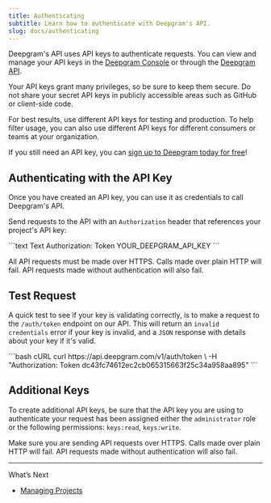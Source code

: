 ```yaml
---
title: Authenticating
subtitle: Learn how to authenticate with Deepgram's API.
slug: docs/authenticating
---
```



Deepgram's API uses API keys to authenticate requests. You can view and manage your API keys in the [Deepgram Console](https://console.deepgram.com) or through the [Deepgram API](/reference/).

Your API keys grant many privileges, so be sure to keep them secure. Do not share your secret API keys in publicly accessible areas such as GitHub or client-side code.

For best results, use different API keys for testing and production. To help filter usage, you can also use different API keys for different consumers or teams at your organization.

If you still need an API key, you can [sign up to Deepgram today for free](https://console.deepgram.com/signup)!

## Authenticating with the API Key

Once you have created an API key, you can use it as credentials to call Deepgram's API.

Send requests to the API with an `Authorization` header that references your project's API key:

<CodeGroup>
  ```text Text
  Authorization: Token YOUR_DEEPGRAM_API_KEY
  ```
</CodeGroup>

All API requests must be made over HTTPS. Calls made over plain HTTP will fail. API requests made without authentication will also fail.

## Test Request

A quick test to see if your key is validating correctly, is to make a request to the `/auth/token` endpoint on our API. This will return an `invalid credentials` error if your key is invalid, and a `JSON` response with details about your key if it's valid.

<CodeGroup>
  ```bash cURL
  curl https://api.deepgram.com/v1/auth/token \
    -H "Authorization: Token dc43fc74612ec2cb065315663f25c34a958aa895"
  ```
</CodeGroup>

## Additional Keys

To create additional API keys, be sure that the API key you are using to authenticate your request has been assigned either the `administrator` role or the following permissions: `keys:read`, `keys:write`.

Make sure you are sending API requests over HTTPS. Calls made over plain HTTP will fail. API requests made without authentication will also fail.

***

What’s Next

* [Managing Projects](/docs/managing-projects)
